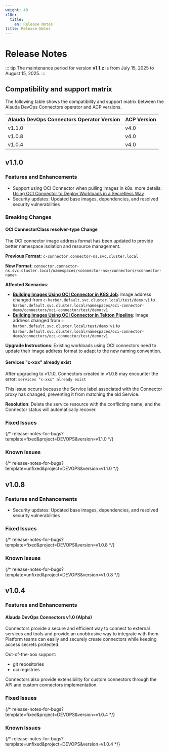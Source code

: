```yaml
---
weight: 40
i18n:
  title:
    en: Release Notes
title: Release Notes
---
```



# Release Notes

::: tip
The maintenance period for version **v1.1.z**  is from July 15, 2025 to August 15, 2025.
:::

## Compatibility and support matrix

The following table shows the compatibility and support matrix between the Alauda DevOps Connectors operator and ACP versions.

| Alauda DevOps Connectors Operator Version | ACP Version |
| ----------------------------------------- | ----------- |
| v1.1.0                                    | v4.0        |
| v1.0.8                                    | v4.0        |
| v1.0.4                                    | v4.0        |

## v1.1.0

### Features and Enhancements

- Support using OCI Connector when pulling images in k8s. more details: [Using OCI Connector to Deploy Workloads in a Secretless Way](../connectors-oci/how_to/using_oci_connector_in_workload.mdx)
- Security updates: Updated base images, dependencies, and resolved security vulnerabilities

### Breaking Changes

#### OCI ConnectorClass resolver-type Change

The OCI connector image address format has been updated to provide better namespace isolation and resource management.
  
**Previous Format**: `c-connector.connector-ns.svc.cluster.local`

**New Format**: `connector.connector-ns.svc.cluster.local/namespaces/<connector-ns>/connectors/<connector-name>`

**Affected Scenarios**:
- **[Building Images Using OCI Connector in K8S Job](../connectors-oci/how_to/using_oci_connector_in_k8s_job.mdx)**: Image address changed from `c-harbor.default.svc.cluster.local/test/demo:v1` to `harbor.default.svc.cluster.local/namespaces/oci-connector-demo/connectors/oci-connector/test/demo:v1`
- **[Building Images Using OCI Connector in Tekton Pipeline](../connectors-oci/how_to/using_oci_connector_in_tekton_pipeline.mdx)**: Image address changed from `c-harbor.default.svc.cluster.local/test/demo:v1` to `harbor.default.svc.cluster.local/namespaces/oci-connector-demo/connectors/oci-connector/test/demo:v1`

**Upgrade Instructions**: Existing workloads using OCI connectors need to update their image address format to adapt to the new naming convention.

#### Services "c-xxx" already exist

After upgrading to v1.1.0, Connectors created in v1.0.8 may encounter the error: `services "c-xxx" already exist`

This issue occurs because the Service label associated with the Connector proxy has changed, preventing it from matching the old Service.

**Resolution**: Delete the service resource with the conflicting name, and the Connector status will automatically recover.

### Fixed Issues

{/* release-notes-for-bugs?template=fixed&project=DEVOPS&version=v1.1.0 */}

### Known Issues

{/* release-notes-for-bugs?template=unfixed&project=DEVOPS&version=v1.1.0 */}

## v1.0.8

### Features and Enhancements

- Security updates: Updated base images, dependencies, and resolved security vulnerabilities

### Fixed Issues

{/* release-notes-for-bugs?template=fixed&project=DEVOPS&version=v1.0.8 */}

### Known Issues

{/* release-notes-for-bugs?template=unfixed&project=DEVOPS&version=v1.0.8 */}

## v1.0.4

### Features and Enhancements

#### Alauda DevOps Connectors v1.0 (Alpha)

Connectors provide a secure and efficient way to connect to external services and tools and provide an unobtrusive way to integrate with them. Platform teams can easily and securely create connectors while keeping access secrets protected.

Out-of-the-box support:

- git repositories
- oci registries

Connectors also provide extensibility for custom connectors through the API and custom connectors implementation.


### Fixed Issues

{/* release-notes-for-bugs?template=fixed&project=DEVOPS&version=v1.0.4 */}

### Known Issues

{/* release-notes-for-bugs?template=unfixed&project=DEVOPS&version=v1.0.4 */}
